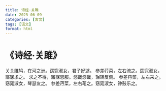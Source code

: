 ```yaml
---
title: 诗经·关雎
date: 2025-06-09
categories: [古文]
tags: [语文]
format: html
---
```

# 《诗经·关雎》
关关雎鸠，在河之洲。窈窕淑女，君子好逑。
参差荇菜，左右流之。窈窕淑女，寤寐求之。
求之不得，寤寐思服。悠哉悠哉，辗转反侧。
参差荇菜，左右采之。窈窕淑女，琴瑟友之。
参差荇菜，左右芼之。窈窕淑女，钟鼓乐之。